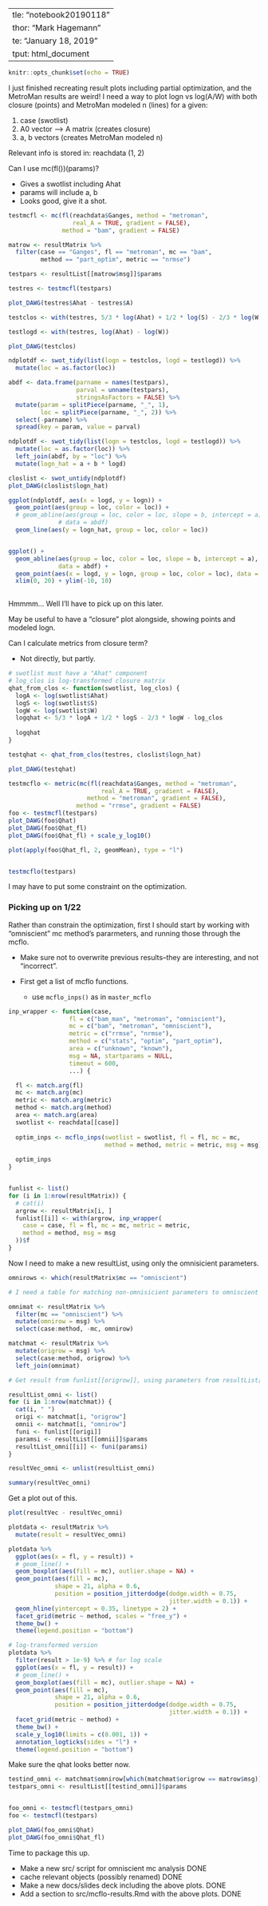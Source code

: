   ---
title: "notebook20190118"
author: "Mark Hagemann"
date: "January 18, 2019"
output: html_document
---

```r
knitr::opts_chunk$set(echo = TRUE)
```

I just finished recreating result plots including partial optimization, and the MetroMan results are weird! I need a way to plot logn vs log(A/W) with both closure (points) and MetroMan modeled n (lines) for a given:

1. case (swotlist)
2. A0 vector --> A  matrix (creates closure)
3. a, b vectors (creates MetroMan modeled n)

Relevant info is stored in: reachdata (1, 2)

Can I use mc(fl())(params)?

- Gives a swotlist including Ahat
- params will include a, b
- Looks good, give it a shot.

```r
testmcfl <- mc(fl(reachdata$Ganges, method = "metroman", 
                  real_A = TRUE, gradient = FALSE), 
               method = "bam", gradient = FALSE)

matrow <- resultMatrix %>% 
  filter(case == "Ganges", fl == "metroman", mc == "bam", 
         method == "part_optim", metric == "nrmse")

testpars <- resultList[[matrow$msg]]$params

testres <- testmcfl(testpars)

plot_DAWG(testres$Ahat - testres$A)

testclos <- with(testres, 5/3 * log(Ahat) + 1/2 * log(S) - 2/3 * log(W) - log(Q))

testlogd <- with(testres, log(Ahat) - log(W))

plot_DAWG(testclos)

ndplotdf <- swot_tidy(list(logn = testclos, logd = testlogd)) %>% 
  mutate(loc = as.factor(loc))

abdf <- data.frame(parname = names(testpars),
                   parval = unname(testpars),
                   stringsAsFactors = FALSE) %>% 
  mutate(param = splitPiece(parname, "_", 1),
         loc = splitPiece(parname, "_", 2)) %>% 
  select(-parname) %>% 
  spread(key = param, value = parval)

ndplotdf <- swot_tidy(list(logn = testclos, logd = testlogd)) %>% 
  mutate(loc = as.factor(loc)) %>% 
  left_join(abdf, by = "loc") %>% 
  mutate(logn_hat = a + b * logd)

closlist <- swot_untidy(ndplotdf)
plot_DAWG(closlist$logn_hat)

ggplot(ndplotdf, aes(x = logd, y = logn)) + 
  geom_point(aes(group = loc, color = loc)) +
  # geom_abline(aes(group = loc, color = loc, slope = b, intercept = a),
              # data = abdf)
  geom_line(aes(y = logn_hat, group = loc, color = loc))


ggplot() + 
  geom_abline(aes(group = loc, color = loc, slope = b, intercept = a),
              data = abdf) +
  geom_point(aes(x = logd, y = logn, group = loc, color = loc), data = ndplotdf) +
  xlim(0, 20) + ylim(-10, 10)
  
```


Hmmmm... Well I'll have to pick up on this later. 


May be useful to have a "closure" plot alongside, showing points and modeled logn. 


Can I calculate metrics from closure term?

- Not directly, but partly. 

```r

# swotlist must have a "Ahat" component
# log_clos is log-transformed closure matrix
qhat_from_clos <- function(swotlist, log_clos) {
  logA <- log(swotlist$Ahat)
  logS <- log(swotlist$S)
  logW <- log(swotlist$W)
  logqhat <- 5/3 * logA + 1/2 * logS - 2/3 * logW - log_clos
  
  logqhat
}

testqhat <- qhat_from_clos(testres, closlist$logn_hat)

plot_DAWG(testqhat)

testmcflo <- metric(mc(fl(reachdata$Ganges, method = "metroman", 
                          real_A = TRUE, gradient = FALSE), 
                      method = "metroman", gradient = FALSE),
                   method = "rrmse", gradient = FALSE)
foo <- testmcfl(testpars)
plot_DAWG(foo$Qhat)
plot_DAWG(foo$Qhat_fl)
plot_DAWG(foo$Qhat_fl) + scale_y_log10()

plot(apply(foo$Qhat_fl, 2, geomMean), type = "l")


testmcflo(testpars)
```

I may have to put some constraint on the optimization.


### Picking up on 1/22

Rather than constrain the optimization, first I should start by working with "omniscient" mc method's pararmeters, and running those through the mcflo. 

- Make sure not to overwrite previous results--they are interesting, and not "incorrect".

- First get a list of mcflo functions.
    - use `mcflo_inps()` as in `master_mcflo`

```r

inp_wrapper <- function(case, 
                 fl = c("bam_man", "metroman", "omniscient"), 
                 mc = c("bam", "metroman", "omniscient"), 
                 metric = c("rrmse", "nrmse"), 
                 method = c("stats", "optim", "part_optim"),
                 area = c("unknown", "known"),
                 msg = NA, startparams = NULL,
                 timeout = 600,
                 ...) {

  fl <- match.arg(fl)
  mc <- match.arg(mc)
  metric <- match.arg(metric)
  method <- match.arg(method)
  area <- match.arg(area)
  swotlist <- reachdata[[case]]
  
  optim_inps <- mcflo_inps(swotlist = swotlist, fl = fl, mc = mc, 
                           method = method, metric = metric, msg = msg)
  
  optim_inps
}


funlist <- list()
for (i in 1:nrow(resultMatrix)) {
  # cat(i)
  argrow <- resultMatrix[i, ]
  funlist[[i]] <- with(argrow, inp_wrapper(
    case = case, fl = fl, mc = mc, metric = metric, 
    method = method, msg = msg
  ))$f
}
```

Now I need to make a new resultList, using only the omnisicient parameters. 

```r
omnirows <- which(resultMatrix$mc == "omniscient")

# I need a table for matching non-omnisicient parameters to omniscient parameters

omnimat <- resultMatrix %>% 
  filter(mc == "omniscient") %>% 
  mutate(omnirow = msg) %>% 
  select(case:method, -mc, omnirow)

matchmat <- resultMatrix %>% 
  mutate(origrow = msg) %>% 
  select(case:method, origrow) %>% 
  left_join(omnimat)

# Get result from funlist[[origrow]], using parameters from resultList[[omnirow]]

resultList_omni <- list()
for (i in 1:nrow(matchmat)) {
  cat(i, " ")
  origi <- matchmat[i, "origrow"]
  omnii <- matchmat[i, "omnirow"]
  funi <- funlist[[origi]]
  paramsi <- resultList[[omnii]]$params
  resultList_omni[[i]] <- funi(paramsi)
}

resultVec_omni <- unlist(resultList_omni)

summary(resultVec_omni)

```

Get a plot out of this. 

```r
plot(resultVec - resultVec_omni)
```


```r

plotdata <- resultMatrix %>%
  mutate(result = resultVec_omni)

plotdata %>% 
  ggplot(aes(x = fl, y = result)) + 
  # geom_line() +
  geom_boxplot(aes(fill = mc), outlier.shape = NA) +
  geom_point(aes(fill = mc), 
             shape = 21, alpha = 0.6,
             position = position_jitterdodge(dodge.width = 0.75, 
                                             jitter.width = 0.1)) +
  geom_hline(yintercept = 0.35, linetype = 2) +
  facet_grid(metric ~ method, scales = "free_y") +
  theme_bw() +
  theme(legend.position = "bottom")

# log-transformed version
plotdata %>% 
  filter(result > 1e-9) %>% # for log scale
  ggplot(aes(x = fl, y = result)) + 
  # geom_line() +
  geom_boxplot(aes(fill = mc), outlier.shape = NA) +
  geom_point(aes(fill = mc), 
             shape = 21, alpha = 0.6,
             position = position_jitterdodge(dodge.width = 0.75, 
                                             jitter.width = 0.1)) +
  facet_grid(metric ~ method) +
  theme_bw() +
  scale_y_log10(limits = c(0.001, 1)) +
  annotation_logticks(sides = "l") +
  theme(legend.position = "bottom")
```

Make sure the qhat looks better now.

```r
testind_omni <- matchmat$omnirow[which(matchmat$origrow == matrow$msg)]
testpars_omni <- resultList[[testind_omni]]$params


foo_omni <- testmcfl(testpars_omni)
foo <- testmcfl(testpars)

plot_DAWG(foo_omni$Qhat)
plot_DAWG(foo_omni$Qhat_fl)

```

Time to package this up. 

- Make a new src/ script for omniscient mc analysis DONE
- cache relevant objects (possibly renamed) DONE
- Make a new docs/slides deck including the above plots. DONE
- Add a section to src/mcflo-results.Rmd with the above plots. DONE
